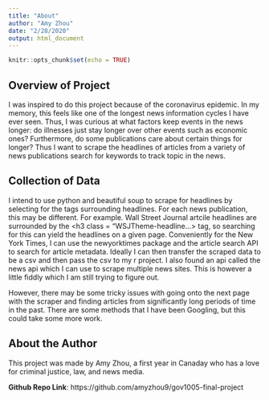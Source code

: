 ```yaml
---
title: "About"
author: "Amy Zhou"
date: "2/28/2020"
output: html_document
---
```


```r
knitr::opts_chunk$set(echo = TRUE)
```

## Overview of Project
I was inspired to do this project because of the coronavirus epidemic. In my memory, this feels like one of the longest news information cycles I have ever seen. Thus, I was curious at what factors keep events in the news longer: do illnesses just stay longer over other events such as economic ones? Furthermore, do some publications care about certain things for longer? Thus I want to scrape the headlines of articles from a variety of news publications search for keywords to track topic in the news.

## Collection of Data
I intend to use python and beautiful soup to scrape for headlines by selecting for the tags surrounding headlines. For each news publication, this may be different. For example. Wall Street Journal artcile headlines are surrounded by the <h3 class = "WSJTheme-headline...> tag, so searching for this can yield the headlines on a given page. Conveniently for the New York Times, I can use the newyorktimes package and the article search API to search for article metadata. Ideally I can then transfer the scraped data to be a csv and then pass the csv to my r project. I also found an api called the news api which I can use to scrape multiple news sites. This is however a little fiddly which I am still trying to figure out.

However, there may be some tricky issues with going onto the next page with the scraper and finding articles from significantly long periods of time in the past. There are some methods that I have been Googling, but this could take some more work.

## About the Author
This project was made by Amy Zhou, a first year in Canaday who has a love for criminal justice, law, and news media. 


**Github Repo Link**: https://github.com/amyzhou9/gov1005-final-project